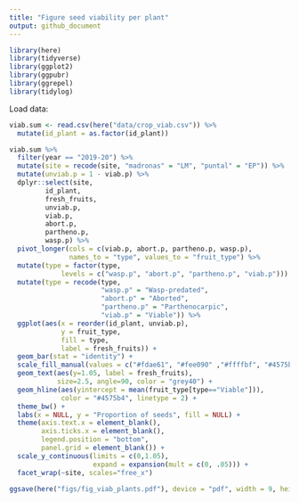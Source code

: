 ```yaml
---
title: "Figure seed viability per plant"
output: github_document
---
```


```r
library(here)
library(tidyverse)
library(ggplot2)
library(ggpubr)
library(ggrepel)
library(tidylog)
```

Load data:

```r
viab.sum <- read.csv(here("data/crop_viab.csv")) %>% 
  mutate(id_plant = as.factor(id_plant))
```

```r
viab.sum %>%
  filter(year == "2019-20") %>%
  mutate(site = recode(site, "madronas" = "LM", "puntal" = "EP")) %>%
  mutate(unviab.p = 1 - viab.p) %>%
  dplyr::select(site, 
         id_plant, 
         fresh_fruits, 
         unviab.p, 
         viab.p, 
         abort.p, 
         partheno.p, 
         wasp.p) %>%
  pivot_longer(cols = c(viab.p, abort.p, partheno.p, wasp.p), 
               names_to = "type", values_to = "fruit_type") %>%
  mutate(type = factor(type,
             levels = c("wasp.p", "abort.p", "partheno.p", "viab.p"))) %>%
  mutate(type = recode(type, 
                       "wasp.p" = "Wasp-predated", 
                       "abort.p" = "Aborted", 
                       "partheno.p" = "Parthenocarpic", 
                       "viab.p" = "Viable")) %>%
  ggplot(aes(x = reorder(id_plant, unviab.p), 
             y = fruit_type, 
             fill = type, 
             label = fresh_fruits)) +
  geom_bar(stat = "identity") + 
  scale_fill_manual(values = c("#fdae61", "#fee090" ,"#ffffbf", "#4575b4")) +
  geom_text(aes(y=1.05, label = fresh_fruits), 
            size=2.5, angle=90, color = "grey40") +
  geom_hline(aes(yintercept = mean(fruit_type[type=="Viable"])),
             color = "#4575b4", linetype = 2) +
  theme_bw() + 
  labs(x = NULL, y = "Proportion of seeds", fill = NULL) + 
  theme(axis.text.x = element_blank(), 
        axis.ticks.x = element_blank(), 
        legend.position = "bottom", 
        panel.grid = element_blank()) + 
  scale_y_continuous(limits = c(0,1.05), 
                     expand = expansion(mult = c(0, .05))) +
  facet_wrap(~site, scales="free_x") 
```

```r
ggsave(here("figs/fig_viab_plants.pdf"), device = "pdf", width = 9, height = 4)
```

